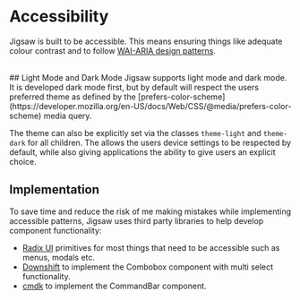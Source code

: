 
<Meta title="Accessibility" />

# Accessibility
Jigsaw is built to be accessible. This means ensuring things like adequate colour contrast and to follow [WAI-ARIA design patterns](https://www.w3.org/WAI/ARIA/apg/).

<br/>
## Light Mode and Dark Mode
Jigsaw supports light mode and dark mode. It is developed dark mode first, but by default will respect the
users preferred theme as defined by the [prefers-color-scheme](https://developer.mozilla.org/en-US/docs/Web/CSS/@media/prefers-color-scheme) media query.

The theme can also be explicitly set via the classes `theme-light` and `theme-dark` for all children.
The allows the users device settings to be respected by default, while also giving applications the ability to give users an explicit choice.

## Implementation
To save time and reduce the risk of me making mistakes while implementing accessible patterns, Jigsaw uses third party libraries to help develop component functionality:

- [Radix UI](https://www.radix-ui.com) primitives for most things that need to be accessible such as menus, modals etc.
- [Downshift](https://www.downshift-js.com/use-combobox) to implement the Combobox component with multi select functionality.
- [cmdk](https://github.com/pacocoursey/cmdk) to implement the CommandBar component.
